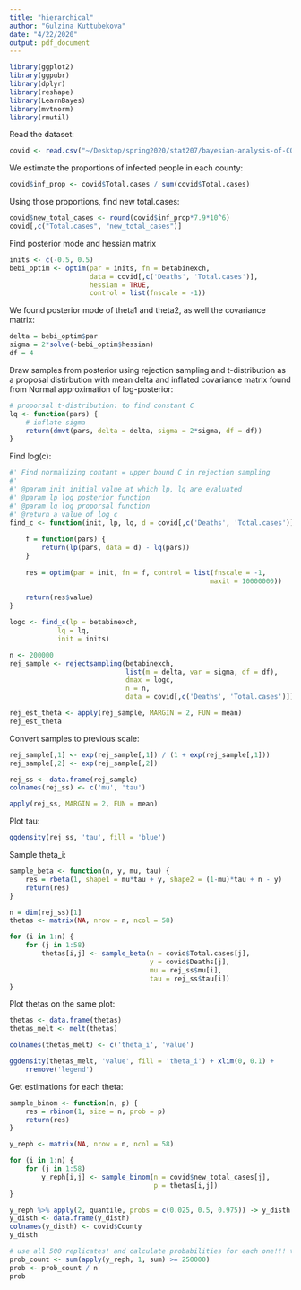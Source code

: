 ```yaml
---
title: "hierarchical"
author: "Gulzina Kuttubekova"
date: "4/22/2020"
output: pdf_document
---
```


```r
library(ggplot2)
library(ggpubr)
library(dplyr)
library(reshape)
library(LearnBayes)
library(mvtnorm)
library(rmutil)
```

Read the dataset:
```r
covid <- read.csv("~/Desktop/spring2020/stat207/bayesian-analysis-of-COVID19-in-CA/data/Covid19-04-13-20.txt")
```

We estimate the proportions of infected people in each county:
```r
covid$inf_prop <- covid$Total.cases / sum(covid$Total.cases)
```

Using those proportions, find new total.cases:
```r
covid$new_total_cases <- round(covid$inf_prop*7.9*10^6)
covid[,c("Total.cases", "new_total_cases")]
```

Find posterior mode and hessian matrix
```r
inits <- c(-0.5, 0.5)
bebi_optim <- optim(par = inits, fn = betabinexch, 
                    data = covid[,c('Deaths', 'Total.cases')],
                    hessian = TRUE,
                    control = list(fnscale = -1))
```


We found posterior mode of theta1 and theta2, as well the covariance matrix:
```r
delta = bebi_optim$par
sigma = 2*solve(-bebi_optim$hessian)
df = 4
```

Draw samples from posterior using rejection sampling and t-distribution as a proposal distirbution with mean delta and inflated covariance matrix found from Normal approximation of log-posterior:

```r
# proporsal t-distribution: to find constant C
lq <- function(pars) {
    # inflate sigma
    return(dmvt(pars, delta = delta, sigma = 2*sigma, df = df))
}
```

Find log(c):
```r
#' Find normalizing contant = upper bound C in rejection sampling
#' 
#' @param init initial value at which lp, lq are evaluated
#' @param lp log posterior function 
#' @param lq log proporsal function
#' @return a value of log c
find_c <- function(init, lp, lq, d = covid[,c('Deaths', 'Total.cases')]) {
    
    f = function(pars) {
        return(lp(pars, data = d) - lq(pars))
    }
    
    res = optim(par = init, fn = f, control = list(fnscale = -1,
                                                  maxit = 10000000))
    
    return(res$value)
}
```

```r
logc <- find_c(lp = betabinexch,
            lq = lq,
            init = inits)
```


```r
n <- 200000
rej_sample <- rejectsampling(betabinexch, 
                             list(m = delta, var = sigma, df = df),
                             dmax = logc,
                             n = n,
                             data = covid[,c('Deaths', 'Total.cases')])

rej_est_theta <- apply(rej_sample, MARGIN = 2, FUN = mean)
rej_est_theta
```

Convert samples to previous scale:
```r
rej_sample[,1] <- exp(rej_sample[,1]) / (1 + exp(rej_sample[,1]))
rej_sample[,2] <- exp(rej_sample[,2])
```

```r
rej_ss <- data.frame(rej_sample)
colnames(rej_ss) <- c('mu', 'tau')
```

```r
apply(rej_ss, MARGIN = 2, FUN = mean)
```

Plot tau:
```r
ggdensity(rej_ss, 'tau', fill = 'blue')
```




Sample theta_i:
```r
sample_beta <- function(n, y, mu, tau) {
    res = rbeta(1, shape1 = mu*tau + y, shape2 = (1-mu)*tau + n - y)
    return(res)
}
```

```r
n = dim(rej_ss)[1]
thetas <- matrix(NA, nrow = n, ncol = 58)

for (i in 1:n) {
    for (j in 1:58)
        thetas[i,j] <- sample_beta(n = covid$Total.cases[j],
                                   y = covid$Deaths[j],
                                   mu = rej_ss$mu[i],
                                   tau = rej_ss$tau[i])
}
```

Plot thetas on the same plot:
```r
thetas <- data.frame(thetas)
thetas_melt <- melt(thetas)

colnames(thetas_melt) <- c('theta_i', 'value')
```


```r
ggdensity(thetas_melt, 'value', fill = 'theta_i') + xlim(0, 0.1) +
    rremove('legend')
```







Get estimations for each theta:
```r
sample_binom <- function(n, p) {
    res = rbinom(1, size = n, prob = p)
    return(res)
}
```

```r
y_reph <- matrix(NA, nrow = n, ncol = 58)

for (i in 1:n) {
    for (j in 1:58)
        y_reph[i,j] <- sample_binom(n = covid$new_total_cases[j],
                                    p = thetas[i,j])
}
```

```r
y_reph %>% apply(2, quantile, probs = c(0.025, 0.5, 0.975)) -> y_disth
y_disth <- data.frame(y_disth)
colnames(y_disth) <- covid$County
y_disth
```

```r
# use all 500 replicates! and calculate probabilities for each one!!! the last question
prob_count <- sum(apply(y_reph, 1, sum) >= 250000)
prob <- prob_count / n
prob
```





















